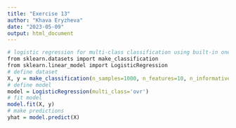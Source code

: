 ---
title: "Exercise 13"
author: "Khava Eryzheva"
date: "2023-05-09"
output: html_document
---
```{r}
# logistic regression for multi-class classification using built-in one-vs-rest
from sklearn.datasets import make_classification
from sklearn.linear_model import LogisticRegression
# define dataset
X, y = make_classification(n_samples=1000, n_features=10, n_informative=5, n_redundant=5, n_classes=3, random_state=1)
# define model
model = LogisticRegression(multi_class='ovr')
# fit model
model.fit(X, y)
# make predictions
yhat = model.predict(X)
```

